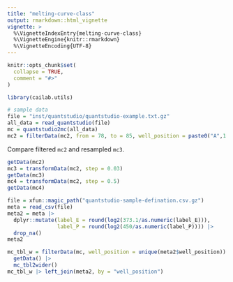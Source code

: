 ```yaml
---
title: "melting-curve-class"
output: rmarkdown::html_vignette
vignette: >
  %\VignetteIndexEntry{melting-curve-class}
  %\VignetteEngine{knitr::rmarkdown}
  %\VignetteEncoding{UTF-8}
---
```


```r
knitr::opts_chunk$set(
  collapse = TRUE,
  comment = "#>"
)
```

```r
library(cailab.utils)
```

```r
# sample data
file = "inst/quantstudio/quantstudio-example.txt.gz"
all_data = read_quantstudio(file)
mc = quantstudio2mc(all_data)
mc2 = filterData(mc2, from = 78, to = 85, well_position = paste0("A",1:4))
```

Compare filtered `mc2` and resampled `mc3`.

```r
getData(mc2)
mc3 = transformData(mc2, step = 0.03)
getData(mc3)
mc4 = transformData(mc2, step = 0.5)
getData(mc4)
```


```r
file = xfun::magic_path("quantstudio-sample-defination.csv.gz")
meta = read_csv(file)
meta2 = meta |> 
  dplyr::mutate(label_E = round(log2(373.1/as.numeric(label_E))), 
                label_P = round(log2(450/as.numeric(label_P)))) |> 
  drop_na() 
meta2
```


```r
mc_tbl_w = filterData(mc, well_position = unique(meta2$well_position)) |> 
  getData() |>  
  mc_tbl2wider()
mc_tbl_w |> left_join(meta2, by = "well_position")
```
